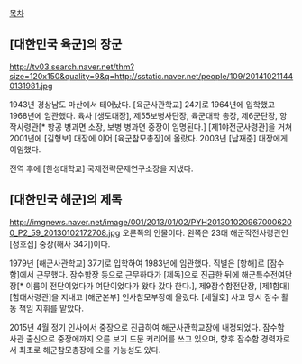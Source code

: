 [[목차]]
== [대한민국 육군]의 장군 ==
http://tv03.search.naver.net/thm?size=120x150&quality=9&q=http://sstatic.naver.net/people/109/201410211440131981.jpg

1943년 경상남도 마산에서 태어났다. [육군사관학교] 24기로 1964년에 입학했고 1968년에 임관했다. 육사 [생도대장], 제55보병사단장, 육군대학 총장, 제6군단장, 항작사령관[* 항공 병과면 소장, 보병 병과면 중장이 임명된다.] [제1야전군사령관]을 거쳐 2001년에 [길형보] 대장에 이어 [육군참모총장]에 올랐다. 2003년 [남재준] 대장에게 이임했다.

전역 후에 [한성대학교] 국제전략문제연구소장을 지냈다.
== [대한민국 해군]의 제독 ==
http://imgnews.naver.net/image/001/2013/01/02/PYH2013010209670006200_P2_59_20130102172708.jpg
오른쪽의 인물이다. 왼쪽은 23대 해군작전사령관인 [정호섭] 중장(해사 34기)이다.

1979년 [해군사관학교] 37기로 입학하여 1983년에 임관했다. 직별은 [항해]로 [잠수함]에서 근무했다. 잠수함장 등으로 근무하다가 [제독]으로 진급한 뒤에 해군특수전여단장[* 이름이 전단이었다가 여단이었다가 왔다 갔다 한다.], 제9잠수함전단장, [제1함대] [함대사령관]을 지내고 [해군본부] 인사참모부장에 올랐다. [세월호] 사고 당시 잠수 활동 책임 지휘를 맡았다.

2015년 4월 정기 인사에서 중장으로 진급하여 해군사관학교장에 내정되었다. 잠수함 사관 출신으로 중장에까지 오른 보기 드문 커리어를 쓰고 있으며, 향후 잠수함 경력자로서 최초로 해군참모총장에 오를 가능성도 있다.
